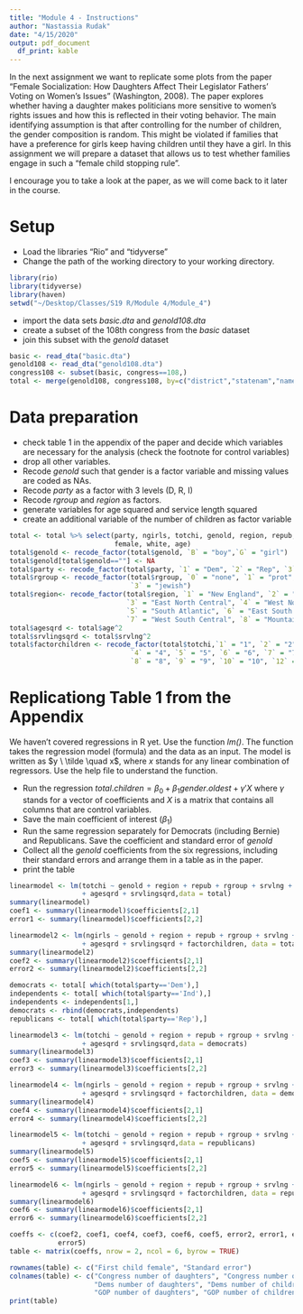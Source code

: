 ```yaml
---
title: "Module 4 - Instructions"
author: "Nastassia Rudak"
date: "4/15/2020"
output: pdf_document
  df_print: kable
---
```


In the next assignment we want to replicate some plots from the paper "Female Socialization: How Daughters Affect Their Legislator Fathers' Voting on Women's Issues" (Washington, 2008). The paper explores whether having a daughter makes politicians more sensitive to women's rights issues and how this is reflected in their voting behavior. The main identifying assumption is that after controlling for the number of children, the gender composition is random. This might be violated if families that have a preference for girls keep having children until they have a girl. In this assignment we will prepare a dataset that allows us to test whether families engage in such a "female child stopping rule".

I encourage you to take a look at the paper, as we will come back to it later in the course. 

# Setup

* Load the libraries "Rio" and "tidyverse"
* Change the path of the working directory to your working directory.

```r

library(rio)
library(tidyverse)
library(haven)
setwd("~/Desktop/Classes/S19 R/Module 4/Module_4")
```

* import the data sets *basic.dta* and *genold108.dta*
* create a subset of the 108th congress from the *basic* dataset
* join this subset with the *genold* dataset

```r

basic <- read_dta("basic.dta")
genold108 <- read_dta("genold108.dta")
congress108 <- subset(basic, congress==108,)
total <- merge(genold108, congress108, by=c("district","statenam","name"))
```

# Data preparation

* check table 1 in the appendix of the paper and decide which variables are necessary for the analysis (check the footnote for control variables)
* drop all other variables.
* Recode *genold* such that gender is a factor variable and missing values are coded as NAs.
* Recode *party* as a factor with 3 levels (D, R, I)
* Recode *rgroup* and *region* as factors.
* generate variables for age squared and service length squared
* create an additional variable of the number of children as factor variable

```r

total <- total %>% select(party, ngirls, totchi, genold, region, repub, rgroup, srvlng, 
                          female, white, age)
total$genold <- recode_factor(total$genold, `B` = "boy",`G` = "girl")
total$genold[total$genold==""] <- NA
total$party <- recode_factor(total$party, `1` = "Dem", `2` = "Rep", `3` = "Ind")
total$rgroup <- recode_factor(total$rgroup, `0` = "none", `1` = "prot", `2` = "cath/othchr",
                              `3` = "jewish")
total$region<- recode_factor(total$region, `1` = "New England", `2` = "Middle Atlantic", 
                             `3` = "East North Central", `4` = "West North Central", 
                             `5` = "South Atlantic", `6` = "East South Central", 
                             `7` = "West South Central", `8` = "Mountain", `9` = "Pacific")
total$agesqrd <- total$age^2
total$srvlingsqrd <- total$srvlng^2
total$factorchildren <- recode_factor(total$totchi,`1` = "1", `2` = "2", `3` = "3",
                              `4` = "4", `5` = "5", `6` = "6", `7` = "7",
                              `8` = "8", `9` = "9", `10` = "10", `12` = "12")
```


# Replicationg Table 1 from the Appendix

We haven't covered regressions in R yet. Use the function *lm()*. The function takes the regression model (formula) and the data as an input. The model is written as $y \ \tilde \quad x$, where $x$ stands for any linear combination of regressors. Use the help file to understand the function.

* Run the regression $total.children = \beta_0 + \beta_1 gender.oldest + \gamma'X$ where $\gamma$ stands for a vector of coefficients and $X$ is a matrix that contains all columns that are control variables.\footnote{This is just a short notation instead of writing the full model with all control variables $totchi = \beta_0 + \beta_1 genold + \gamma_1 age + \gamma_2 age^2 + \gamma_3 Democrat + ... + \epsilon$ which quickly gets out of hand for large models.}
* Save the main coefficient of interest ($\beta_1$)
* Run the same regression separately for Democrats (including Bernie) and Republicans. Save the coefficient and standard error of *genold*
* Collect all the *genold* coefficients from the six regressions, including their standard errors and arrange them in a table as in the paper.
* print the table

```r

linearmodel <- lm(totchi ~ genold + region + repub + rgroup + srvlng + female + white + age 
                  + agesqrd + srvlingsqrd,data = total)
summary(linearmodel)
coef1 <- summary(linearmodel)$coefficients[2,1]
error1 <- summary(linearmodel)$coefficients[2,2]

linearmodel2 <- lm(ngirls ~ genold + region + repub + rgroup + srvlng + female + white + age 
                  + agesqrd + srvlingsqrd + factorchildren, data = total)
summary(linearmodel2)
coef2 <- summary(linearmodel2)$coefficients[2,1]
error2 <- summary(linearmodel2)$coefficients[2,2]

democrats <- total[ which(total$party=='Dem'),]
independents <- total[ which(total$party=='Ind'),]
independents <- independents[1,]
democrats <- rbind(democrats,independents)
republicans <- total[ which(total$party=='Rep'),]

linearmodel3 <- lm(totchi ~ genold + region + repub + rgroup + srvlng + female + white + age 
                  + agesqrd + srvlingsqrd,data = democrats)
summary(linearmodel3)
coef3 <- summary(linearmodel3)$coefficients[2,1]
error3 <- summary(linearmodel3)$coefficients[2,2]

linearmodel4 <- lm(ngirls ~ genold + region + repub + rgroup + srvlng + female + white + age 
                  + agesqrd + srvlingsqrd + factorchildren, data = democrats)
summary(linearmodel4)
coef4 <- summary(linearmodel4)$coefficients[2,1]
error4 <- summary(linearmodel4)$coefficients[2,2]

linearmodel5 <- lm(totchi ~ genold + region + repub + rgroup + srvlng + female + white + age 
                  + agesqrd + srvlingsqrd,data = republicans)
summary(linearmodel5)
coef5 <- summary(linearmodel5)$coefficients[2,1]
error5 <- summary(linearmodel5)$coefficients[2,2]

linearmodel6 <- lm(ngirls ~ genold + region + repub + rgroup + srvlng + female + white + age 
                  + agesqrd + srvlingsqrd + factorchildren, data = republicans)
summary(linearmodel6)
coef6 <- summary(linearmodel6)$coefficients[2,1]
error6 <- summary(linearmodel6)$coefficients[2,2]

coeffs <- c(coef2, coef1, coef4, coef3, coef6, coef5, error2, error1, error4, error3, error6, 
            error5)
table <- matrix(coeffs, nrow = 2, ncol = 6, byrow = TRUE)

rownames(table) <- c("First child female", "Standard error")
colnames(table) <- c("Congress number of daughters", "Congress number of children",
                     "Dems number of daughters", "Dems number of children",
                     "GOP number of daughters", "GOP number of children")
print(table)

```

